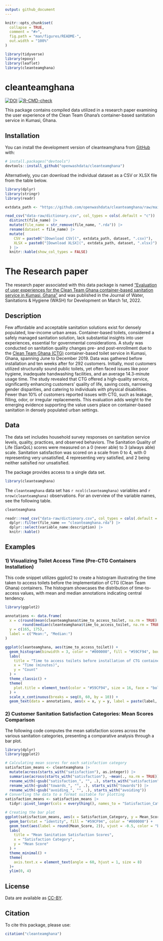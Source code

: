 ```yaml
---
output: github_document
---
```


<!-- README.md is generated from README.Rmd. Please edit that file -->

```r
knitr::opts_chunk$set(
  collapse = TRUE,
  comment = "#>",
  fig.path = "man/figures/README-",
  out.width = "100%"
)

library(tidyverse)
library(epoxy)
library(leaflet)
library(cleanteamghana)
```

# cleanteamghana

<!-- badges: start -->
[![DOI](https://zenodo.org/badge/709679841.svg)](https://zenodo.org/doi/10.5281/zenodo.10439886)
[![R-CMD-check](https://github.com/openwashdata/cleanteamghana/actions/workflows/R-CMD-check.yaml/badge.svg)](https://github.com/openwashdata/cleanteamghana/actions/workflows/R-CMD-check.yaml)
<!-- badges: end -->

This package contains compiled data utilized in a research paper examining the user experience of the Clean Team Ghana's container-based sanitation service in Kumasi, Ghana.  


## Installation

You can install the development version of cleanteamghana from [GitHub](https://github.com/) with:

``` r
# install.packages("devtools")
devtools::install_github("openwashdata/cleanteamghana")
```
Alternatively, you can download the individual dataset as a CSV or XLSX
file from the table below.

```r
library(dplyr)
library(stringr)
library(readr)

extdata_path <- "https://github.com/openwashdata/cleanteamghana/raw/main/inst/extdata/"

read_csv("data-raw/dictionary.csv", col_types = cols(.default = "c")) |> 
  distinct(file_name) |> 
  mutate(file_name = str_remove(file_name, ".rda")) |> 
  rename(dataset = file_name) |> 
  mutate(
    CSV = paste0("[Download CSV](", extdata_path, dataset, ".csv)"),
    XLSX = paste0("[Download XLSX](", extdata_path, dataset, ".xlsx)")
  ) |> 
  knitr::kable(show_col_types = FALSE)

```


# The Research paper 
The research paper associated with this data package is named ["Evaluation of user experiences for the Clean Team Ghana container-based sanitation service in Kumasi, Ghana"](https://iwaponline.com/washdev/article/12/3/336/86884/Evaluation-of-user-experiences-for-the-Clean-Team) and was published in the Journal of Water, Sanitations & Hygiene (WASH) for Development on March 1st, 2022. 


## Description
Few affordable and acceptable sanitation solutions exist for densely populated, low-income urban areas. Container-based toilets, considered a safely managed sanitation solution, lack substantial insights into user experiences, essential for governmental considerations. A study was conducted on sanitation quality changes pre- and post-enrollment due to the [Clean Team Ghana (CTG)](https://www.cleanteamtoilets.com/) container-based toilet service in Kumasi, Ghana, spanning June to December 2019. Data was gathered before installation and ten weeks after for 292 customers. Initially, most customers utilized structurally sound public toilets, yet often faced issues like poor hygiene, inadequate handwashing facilities, and an average 14.3-minute usage time. The study revealed that CTG offered a high-quality service, significantly enhancing customers' quality of life, saving costs, narrowing gender disparities, and catering to individuals with physical disabilities. Fewer than 10% of customers reported issues with CTG, such as leakage, filling, odor, or irregular replacements. This evaluation adds weight to the emerging evidence supporting the value users place on container-based sanitation in densely populated urban settings.


## Data

The data set includes household survey responses on sanitation service levels, quality, practices, and observed behaviors. The Sanitation Quality of Life (SanQoL) scores were measured on a 0 (never able) to 3 (always able) scale. Sanitation satisfaction was scored on a scale from 0 to 4, with 0 representing very unsatisfied, 4 representing very satisfied, and 2 being neither satisfied nor unsatisfied.  

The package provides access to a single data set.

```r
library(cleanteamghana)
```

The `cleanteamghana` data set has `r ncol(cleanteamghana)`
variables and `r nrow(cleanteamghana)` observations. For an overview
of the variable names, see the following table.

```r
cleanteamghana
```

```r
readr::read_csv("data-raw/dictionary.csv", col_types = cols(.default = "c")) |> 
  dplyr::filter(file_name == "cleanteamghana.rda") |> 
  dplyr::select(variable_name:description) |> 
  knitr::kable()
```


## Examples

### 1) Visualizing Toilet Access Time (Pre-CTG Containers Installation)

This code snippet utilizes ggplot2 to create a histogram illustrating the time taken to access toilets before the implementation of CTG (Clean Team Ghana) containers. The histogram showcases the distribution of time-to-access values, with mean and median annotations indicating central tendency. 

```r
library(ggplot2)

annotations <- data.frame(
  x = c(round(mean(cleanteamghana$time_to_access_toilet, na.rm = TRUE), 2), 
        round(median(cleanteamghana$time_to_access_toilet, na.rm = TRUE), 2)),
  y = c(165, 175),
  label = c("Mean:", "Median:")
) 

ggplot(cleanteamghana, aes(time_to_access_toilet)) +
  geom_histogram(binwidth = 3, color = "#000000", fill = "#59CF94", boundary = 0, na.rm = TRUE) +
  labs(
    title = "Time to access toilets before installation of CTG containers",
    x = "Time (minutes)",
    y = "Count"
  ) +
  theme_classic() +
  theme(
    plot.title = element_text(color = "#59CF94", size = 16, face = "bold")
  ) +
  scale_x_continuous(breaks = seq(0, 60, by = 10)) +
  geom_text(data = annotations, aes(x = x, y = y, label = paste(label, x)), size = 3, fontface = "bold")
```

### 2) Customer Sanitation Satisfaction Categories: Mean Scores Comparison

The following code computes the mean satisfaction scores across the various sanitation categories, presenting a comparative analysis through a bar plot.

```r
library(dplyr)
library(ggplot2)

# Calculating mean scores for each satisfaction category
satisfaction_means <- cleanteamghana |> 
  mutate(across(starts_with("satisfaction"), as.integer)) |> 
  summarise(across(starts_with("satisfaction"), ~mean(., na.rm = TRUE))) |> 
  rename_with(~gsub("satisfaction_", "", .), starts_with("satisfaction")) |> 
  rename_with(~gsub("towards_", "", .), starts_with("towards")) |> 
  rename_with(~gsub("avoiding_", "", .), starts_with("avoiding")) 
# Converting the data to a format suitable for plotting
satisfaction_means <- satisfaction_means |> 
  tidyr::pivot_longer(cols = everything(), names_to = "Satisfaction_Category", values_to = "Mean_Score")

# Creating the bar plot
ggplot(satisfaction_means, aes(x = Satisfaction_Category, y = Mean_Score)) +
  geom_bar(stat = "identity", fill = "#59CF94", color = "#000000") +
  geom_text(aes(label = round(Mean_Score, 2)), vjust = -0.5, color = "black", size = 3.5) +  # Add mean labels on top of bars
  labs(
    title = "Mean Sanitation Satisfaction Scores",
    x = "Satisfaction Category",
    y = "Mean Score"
  ) +
  theme_minimal() +
  theme(
    axis.text.x = element_text(angle = 60, hjust = 1, size = 8)
  )+
  ylim(0, 4)
```

## License

Data are available as 
[CC-BY](https://github.com/openwashdata/cleanteamghana/LICENSE.md).

## Citation

To cite this package, please use: 

```r
citation("cleanteamghana")
```
